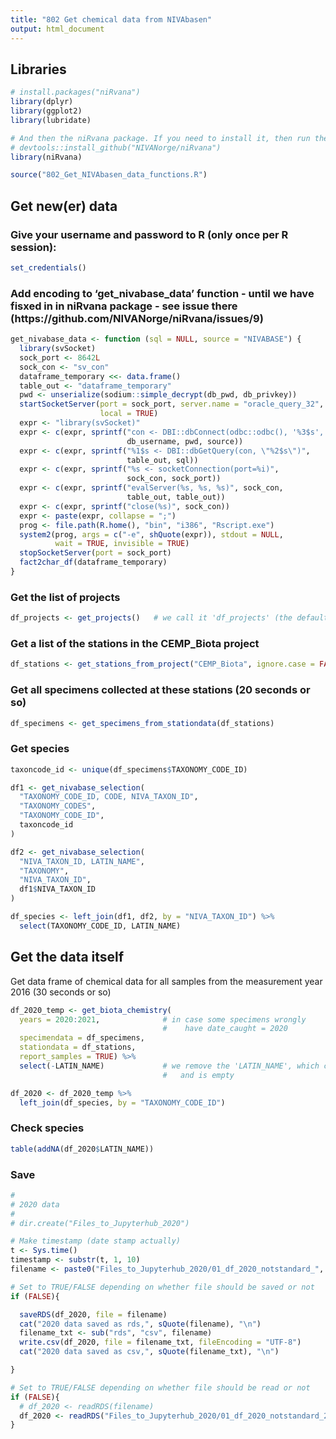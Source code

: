 ```yaml
---
title: "802 Get chemical data from NIVAbasen"
output: html_document
---
```


## Libraries
```r
# install.packages("niRvana")
library(dplyr)
library(ggplot2)
library(lubridate)

# And then the niRvana package. If you need to install it, then run thee next line also:
# devtools::install_github("NIVANorge/niRvana")
library(niRvana)

source("802_Get_NIVAbasen_data_functions.R")

```


## Get new(er) data

### Give your username and password to R (only once per R session):
```r
set_credentials()
```
### Add encoding to 'get_nivabase_data' function  - until we have fisxed in in niRvana package - see issue there (https://github.com/NIVANorge/niRvana/issues/9)  
```r

get_nivabase_data <- function (sql = NULL, source = "NIVABASE") {
  library(svSocket)
  sock_port <- 8642L
  sock_con <- "sv_con"
  dataframe_temporary <<- data.frame()
  table_out <- "dataframe_temporary"
  pwd <- unserialize(sodium::simple_decrypt(db_pwd, db_privkey))
  startSocketServer(port = sock_port, server.name = "oracle_query_32", 
                    local = TRUE)
  expr <- "library(svSocket)"
  expr <- c(expr, sprintf("con <- DBI::dbConnect(odbc::odbc(), '%3$s', UID='%1$s', PWD='%2$s', encoding = 'ISO-8859-1')", 
                          db_username, pwd, source))
  expr <- c(expr, sprintf("%1$s <- DBI::dbGetQuery(con, \"%2$s\")", 
                          table_out, sql))
  expr <- c(expr, sprintf("%s <- socketConnection(port=%i)", 
                          sock_con, sock_port))
  expr <- c(expr, sprintf("evalServer(%s, %s, %s)", sock_con, 
                          table_out, table_out))
  expr <- c(expr, sprintf("close(%s)", sock_con))
  expr <- paste(expr, collapse = ";")
  prog <- file.path(R.home(), "bin", "i386", "Rscript.exe")
  system2(prog, args = c("-e", shQuote(expr)), stdout = NULL, 
          wait = TRUE, invisible = TRUE)
  stopSocketServer(port = sock_port)
  fact2char_df(dataframe_temporary)
}

```

### Get the list of projects
```r
df_projects <- get_projects()   # we call it 'df_projects' (the default name used by 'get_stations_from_project')
```

### Get a list of the stations in the CEMP_Biota project
```r
df_stations <- get_stations_from_project("CEMP_Biota", ignore.case = FALSE)
```

### Get all specimens collected at these stations (20 seconds or so)
```r
df_specimens <- get_specimens_from_stationdata(df_stations)
```

### Get species  
```r

taxoncode_id <- unique(df_specimens$TAXONOMY_CODE_ID)

df1 <- get_nivabase_selection(
  "TAXONOMY_CODE_ID, CODE, NIVA_TAXON_ID",
  "TAXONOMY_CODES",
  "TAXONOMY_CODE_ID",
  taxoncode_id
)

df2 <- get_nivabase_selection(
  "NIVA_TAXON_ID, LATIN_NAME",
  "TAXONOMY",
  "NIVA_TAXON_ID",
  df1$NIVA_TAXON_ID
)

df_species <- left_join(df1, df2, by = "NIVA_TAXON_ID") %>% 
  select(TAXONOMY_CODE_ID, LATIN_NAME)

```

## Get the data itself  
Get data frame of chemical data for all samples from the measurement year 2016 (30 seconds or so)
```r

df_2020_temp <- get_biota_chemistry(
  years = 2020:2021,              # in case some specimens wrongly  
                                  #    have date_caught = 2020
  specimendata = df_specimens, 
  stationdata = df_stations,
  report_samples = TRUE) %>%
  select(-LATIN_NAME)             # we remove the 'LATIN_NAME', which comes from the BIOTA_SAMPES table
                                  #   and is empty

df_2020 <- df_2020_temp %>%
  left_join(df_species, by = "TAXONOMY_CODE_ID")

```
### Check species  
```r

table(addNA(df_2020$LATIN_NAME))

```


### Save 
```r
#
# 2020 data
#
# dir.create("Files_to_Jupyterhub_2020")

# Make timestamp (date stamp actually)
t <- Sys.time()
timestamp <- substr(t, 1, 10)
filename <- paste0("Files_to_Jupyterhub_2020/01_df_2020_notstandard_", timestamp, ".rds")

# Set to TRUE/FALSE depending on whether file should be saved or not  
if (FALSE){

  saveRDS(df_2020, file = filename)
  cat("2020 data saved as rds,", sQuote(filename), "\n")
  filename_txt <- sub("rds", "csv", filename)
  write.csv(df_2020, file = filename_txt, fileEncoding = "UTF-8")
  cat("2020 data saved as csv,", sQuote(filename_txt), "\n")

}

# Set to TRUE/FALSE depending on whether file should be read or not  
if (FALSE){
  # df_2020 <- readRDS(filename)
  df_2020 <- readRDS("Files_to_Jupyterhub_2020/01_df_2020_notstandard_2021-09-30.rds")
}

```


